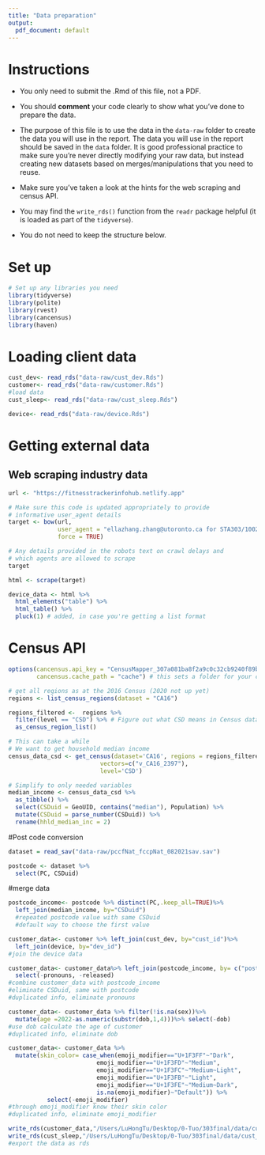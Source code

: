 ```yaml
---
title: "Data preparation"
output:
  pdf_document: default
---
```


# Instructions

- You only need to submit the .Rmd of this file, not a PDF.

- You should __comment__ your code clearly to show what you've done to prepare the data.

- The purpose of this file is to use the data in the `data-raw` folder to create the data you will use in the report. The data you will use in the report should be saved in the `data` folder. It is good professional practice to make sure you're never directly modifying your raw data, but instead creating new datasets based on merges/manipulations that you need to reuse.

- Make sure you've taken a look at the hints for the web scraping and census API. 

- You may find the `write_rds()` function from the `readr` package helpful (it is loaded as part of the `tidyverse`).

- You do not need to keep the structure below.

# Set up

```r
# Set up any libraries you need
library(tidyverse)
library(polite)
library(rvest)
library(cancensus)
library(haven)
```

# Loading client data

```r
cust_dev<- read_rds("data-raw/cust_dev.Rds")
customer<- read_rds("data-raw/customer.Rds")
#load data
cust_sleep<- read_rds("data-raw/cust_sleep.Rds")

device<- read_rds("data-raw/device.Rds")
```

# Getting external data

## Web scraping industry data

```r
url <- "https://fitnesstrackerinfohub.netlify.app"

# Make sure this code is updated appropriately to provide 
# informative user_agent details
target <- bow(url,
              user_agent = "ellazhang.zhang@utoronto.ca for STA303/1002 project",
              force = TRUE)

# Any details provided in the robots text on crawl delays and 
# which agents are allowed to scrape
target

html <- scrape(target)

device_data <- html %>% 
  html_elements("table") %>% 
  html_table() %>% 
  pluck(1) # added, in case you're getting a list format
```

# Census API

```r
options(cancensus.api_key = "CensusMapper_307a081ba8f2a9c0c32cb9240f89bbf2",
        cancensus.cache_path = "cache") # this sets a folder for your cache

# get all regions as at the 2016 Census (2020 not up yet)
regions <- list_census_regions(dataset = "CA16")

regions_filtered <-  regions %>% 
  filter(level == "CSD") %>% # Figure out what CSD means in Census data
  as_census_region_list()

# This can take a while
# We want to get household median income
census_data_csd <- get_census(dataset='CA16', regions = regions_filtered,
                          vectors=c("v_CA16_2397"), 
                          level='CSD')

# Simplify to only needed variables
median_income <- census_data_csd %>% 
  as_tibble() %>% 
  select(CSDuid = GeoUID, contains("median"), Population) %>% 
  mutate(CSDuid = parse_number(CSDuid)) %>% 
  rename(hhld_median_inc = 2)
```

#Post code conversion
```r
dataset = read_sav("data-raw/pccfNat_fccpNat_082021sav.sav")

postcode <- dataset %>% 
  select(PC, CSDuid)
```

#merge data
```r
postcode_income<- postcode %>% distinct(PC,.keep_all=TRUE)%>%
  left_join(median_income, by="CSDuid")
  #repeated postcode value with same CSDuid
  #default way to choose the first value

customer_data<- customer %>% left_join(cust_dev, by="cust_id")%>%
  left_join(device, by="dev_id")
#join the device data

customer_data<- customer_data%>% left_join(postcode_income, by= c("postcode"="PC"))%>%
  select(-pronouns, -released)
#combine customer_data with postcode_income 
#eliminate CSDuid, same with postcode
#duplicated info, eliminate pronouns

customer_data<- customer_data %>% filter(!is.na(sex))%>%
  mutate(age =2022-as.numeric(substr(dob,1,4)))%>% select(-dob)
#use dob calculate the age of customer
#duplicated info, eliminate dob

customer_data<- customer_data %>%
  mutate(skin_color= case_when(emoji_modifier=="U+1F3FF"~"Dark",
                         emoji_modifier=="U+1F3FD"~"Medium",
                         emoji_modifier=="U+1F3FC"~"Medium~Light",
                         emoji_modifier=="U+1F3FB"~"Light",
                         emoji_modifier=="U+1F3FE"~"Medium~Dark",
                         is.na(emoji_modifier)~"Default")) %>%
           select(-emoji_modifier)
#through emoji_modifier know their skin color
#duplicated info, eliminate emoji_modifier

write_rds(customer_data,"/Users/LuHongTu/Desktop/0-Tuo/303final/data/customer_data.Rds")
write_rds(cust_sleep,"/Users/LuHongTu/Desktop/0-Tuo/303final/data/cust_sleep.Rds")
#export the data as rds
```

